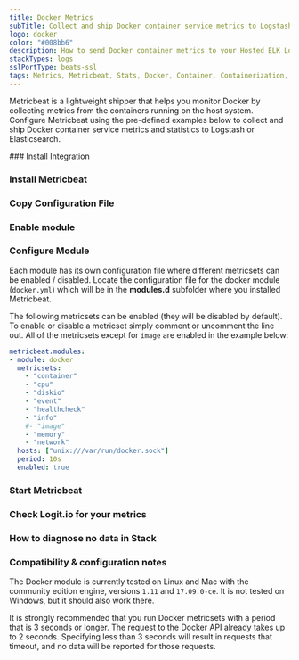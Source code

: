 ```yaml
---
title: Docker Metrics
subTitle: Collect and ship Docker container service metrics to Logstash and Elasticsearch
logo: docker
color: "#008bb6"
description: How to send Docker container metrics to your Hosted ELK Logstash instance. Configure Metricbeat to send Docker container metrics to Logstash or Elasticsearch. 
stackTypes: logs
sslPortType: beats-ssl
tags: Metrics, Metricbeat, Stats, Docker, Container, Containerization, Module
---
```


Metricbeat is a lightweight shipper that helps you monitor Docker by collecting 
metrics from the containers running on the host system. Configure Metricbeat 
using the pre-defined examples below to collect and ship Docker container 
service metrics and statistics to Logstash or Elasticsearch.

<Steps>
  ### Install Integration

  <InstallIntegration/>

  ### Install Metricbeat

  <InstallMetricbeat />

  ### Copy Configuration File

  <MetricbeatOutput />

  ### Enable module

  <EnableMetricbeatModule module="docker" />

  ### Configure Module

  Each module has its own configuration file where different metricsets can be enabled / disabled. 
  Locate the configuration file for the docker module (`docker.yml`) which will be in the __modules.d__ subfolder
  where you installed Metricbeat.
  
  The following metricsets can be enabled (they will be disabled by default). 
  To enable or disable a metricset simply comment or uncomment the line out.
  All of the metricsets except for `image` are enabled in the example below:
  
  ```yml copy showLineNumbers
  metricbeat.modules:
  - module: docker
    metricsets:
      - "container"
      - "cpu"
      - "diskio"
      - "event"
      - "healthcheck"
      - "info"
      #- "image"
      - "memory"
      - "network"
    hosts: ["unix:///var/run/docker.sock"]
    period: 10s
    enabled: true
  ```

  ### Start Metricbeat

  <StartBeat beatname="metricbeat" />

  ### Check Logit.io for your metrics
  <LaunchStack utmMedium="metrics" utmCampaign="docker_metricbeat" source="metrics_docker" />

  ### How to diagnose no data in Stack

  <DiagnoseNoData />

  ### Compatibility & configuration notes

  The Docker module is currently tested on Linux and Mac with the community edition engine, 
  versions `1.11` and `17.09.0-ce`. It is not tested on Windows, but it should also work there.
        
  It is strongly recommended that you run Docker metricsets with a period that is 3 seconds or longer. 
  The request to the Docker API already takes up to 2 seconds. Specifying less than 3 seconds 
  will result in requests that timeout, and no data will be reported for those requests.
</Steps>